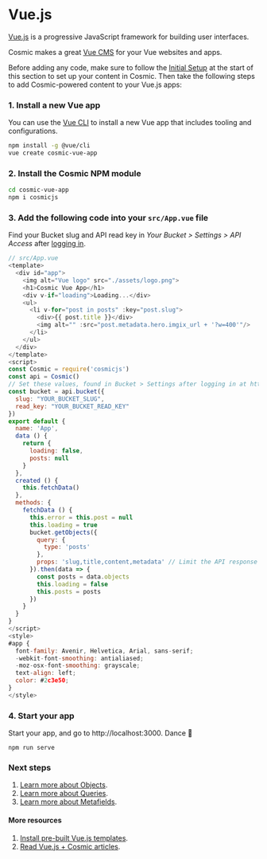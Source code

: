 # Vue.js

[Vue.js](https://vuejs.org/) is a progressive JavaScript framework for building user interfaces.

Cosmic makes a great [Vue CMS](https://www.cosmicjs.com/knowledge-base/vuejs-cms) for your Vue websites and apps.

Before adding any code, make sure to follow the [Initial Setup](/guides/initial-setup) at the start of this section to set up your content in Cosmic. Then take the following steps to add Cosmic-powered content to your Vue.js apps:

### 1. Install a new Vue app

You can use the [Vue CLI](https://cli.vuejs.org/) to install a new Vue app that includes tooling and configurations.

```bash
npm install -g @vue/cli
vue create cosmic-vue-app
```

### 2. Install the Cosmic NPM module

```bash
cd cosmic-vue-app
npm i cosmicjs
```

### 3. Add the following code into your `src/App.vue` file

Find your Bucket slug and API read key in <i>Your Bucket > Settings > API Access</i> after [logging in](https://app.cosmicjs.com).

```javascript
// src/App.vue
<template>
  <div id="app">
    <img alt="Vue logo" src="./assets/logo.png">
    <h1>Cosmic Vue App</h1>
    <div v-if="loading">Loading...</div>
    <ul>
      <li v-for="post in posts" :key="post.slug">
        <div>{{ post.title }}</div>
        <img alt="" :src="post.metadata.hero.imgix_url + '?w=400'"/>
      </li>
    </ul>
  </div>
</template>
<script>
const Cosmic = require('cosmicjs')
const api = Cosmic()
// Set these values, found in Bucket > Settings after logging in at https://app.cosmicjs.com/login
const bucket = api.bucket({
  slug: "YOUR_BUCKET_SLUG",
  read_key: "YOUR_BUCKET_READ_KEY"
})
export default {
  name: 'App',
  data () {
    return {
      loading: false,
      posts: null
    }
  },
  created () {
    this.fetchData()
  },
  methods: {
    fetchData () {
      this.error = this.post = null
      this.loading = true
      bucket.getObjects({
        query: {
          type: 'posts'
        },
        props: 'slug,title,content,metadata' // Limit the API response data by props
      }).then(data => {
        const posts = data.objects
        this.loading = false
        this.posts = posts
      })
    }
  }
}
</script>
<style>
#app {
  font-family: Avenir, Helvetica, Arial, sans-serif;
  -webkit-font-smoothing: antialiased;
  -moz-osx-font-smoothing: grayscale;
  text-align: left;
  color: #2c3e50;
}
</style>
```

### 4. Start your app

Start your app, and go to http://localhost:3000. Dance 🎉

```
npm run serve
```

### Next steps

1. [Learn more about Objects](/api-reference/objects).
2. [Learn more about Queries](/api-reference/queries).
3. [Learn more about Metafields](/api-reference/metafields).

#### More resources

1. [Install pre-built Vue.js templates](https://www.cosmicjs.com/apps?languages=Vue.js).
2. [Read Vue.js + Cosmic articles](https://www.cosmicjs.com/articles?q=Vue.js).
